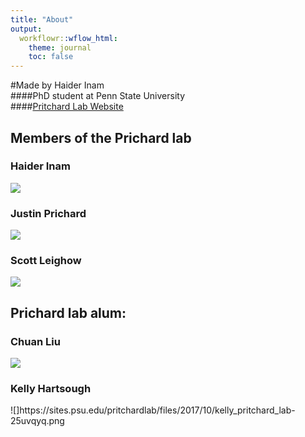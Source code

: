 ```yaml
---
title: "About"
output:
  workflowr::wflow_html:
    theme: journal
    toc: false
---
```


#Made by Haider Inam  
####PhD student at Penn State University  
####[Pritchard Lab Website](https://sites.psu.edu/pritchardlab/)


## Members of the Prichard lab {.tabset .tabset-fade .tabset-pills}

### Haider Inam
![](https://sites.psu.edu/pritchardlab/files/2018/01/haider_pritchard_lab-wdakch.png)

### Justin Prichard
![](https://sites.psu.edu/pritchardlab/files/2018/01/justin_pritchard_phd-1xdw07z.png)  

### Scott Leighow  
![](https://sites.psu.edu/pritchardlab/files/2018/01/scott-v2-22793tk.png)  



## Prichard lab alum: {.tabset .tabset-fade .tabset-pills}
### Chuan Liu
![](https://sites.psu.edu/pritchardlab/files/2018/01/Chuan-v2-25r7fkc.png)

### Kelly Hartsough
![]https://sites.psu.edu/pritchardlab/files/2017/10/kelly_pritchard_lab-25uvqyq.png
